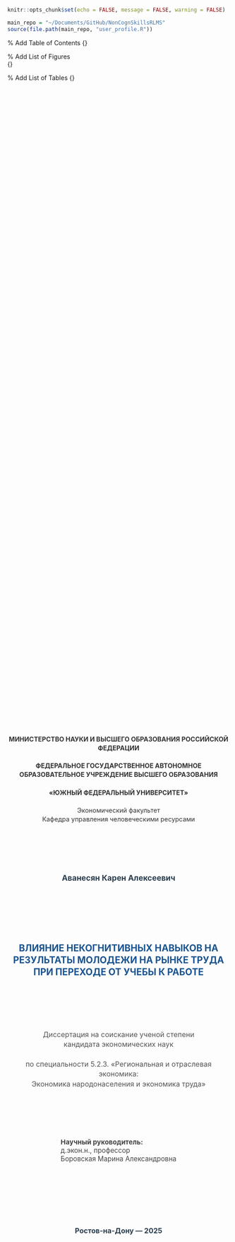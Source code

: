 #  {.unnumbered}

```r
knitr::opts_chunk$set(echo = FALSE, message = FALSE, warning = FALSE)

main_repo = "~/Documents/GitHub/NonCognSkillsRLMS"
source(file.path(main_repo, "user_profile.R"))
```

::: {.content-visible when-format="pdf"}
\begin{titlepage}
\begin{center}

{\large МИНИСТЕРСТВО НАУКИ И ВЫСШЕГО ОБРАЗОВАНИЯ РОССИЙСКОЙ ФЕДЕРАЦИИ}

\vspace{0.5cm}

{\large ФЕДЕРАЛЬНОЕ ГОСУДАРСТВЕННОЕ АВТОНОМНОЕ ОБРАЗОВАТЕЛЬНОЕ УЧРЕЖДЕНИЕ ВЫСШЕГО ОБРАЗОВАНИЯ}

\vspace{0.2cm}

{\large «ЮЖНЫЙ ФЕДЕРАЛЬНЫЙ УНИВЕРСИТЕТ»}


\vspace{0.5cm}

{\large Экономический факультет}

{\large Кафедра управления человеческими ресурсами}

\vspace{2cm}

{\Large \textbf{Аванесян Карен Алексеевич}}

\vspace{1.5cm}

{\LARGE \textbf{ВЛИЯНИЕ НЕКОГНИТИВНЫХ НАВЫКОВ НА РЕЗУЛЬТАТЫ МОЛОДЕЖИ НА РЫНКЕ ТРУДА ПРИ ПЕРЕХОДЕ ОТ УЧЕБЫ К РАБОТЕ}}

\vspace{2cm}

{\large Диссертация на соискание ученой степени}

{\large кандидата экономических наук}

\vspace{0.5cm}

{\large по специальности  5.2.3. «Региональная и отраслевая экономика:}

{\large Экономика народонаселения и экономика труда»}

\vspace{2cm}

\begin{flushleft}
{\large Научный руководитель:}

{\large д.экон.н., профессор}

{\large Боровская Марина Александровна}
\end{flushleft}

\vfill

{\large Ростов-на-Дону -- 2025}

\end{center}
\end{titlepage}

\newpage

\% Add Table of Contents {\large \textbf{ОГЛАВЛЕНИЕ}} \vspace{0.5cm} \tableofcontents \newpage

\% Add List of Figures\
{\large \textbf{СПИСОК РИСУНКОВ}} \vspace{0.5cm}

\listoffigures
\newpage

\% Add List of Tables {\large \textbf{СПИСОК ТАБЛИЦ}} \vspace{0.5cm}

\listoftables
\newpage
:::

:::::::::: {.content-visible when-format="html"}
::::::::: {.title-page style="text-align: center; padding: 2rem 0; min-height: 100vh; display: flex; flex-direction: column; justify-content: center;"}
::: {style="margin-bottom: 2rem; font-size: 0.9rem; line-height: 1.4; color: #333;"}
<strong>МИНИСТЕРСТВО НАУКИ И ВЫСШЕГО ОБРАЗОВАНИЯ РОССИЙСКОЙ ФЕДЕРАЦИИ</strong><br><br> <strong>ФЕДЕРАЛЬНОЕ ГОСУДАРСТВЕННОЕ АВТОНОМНОЕ ОБРАЗОВАТЕЛЬНОЕ УЧРЕЖДЕНИЕ ВЫСШЕГО ОБРАЗОВАНИЯ</strong><br><br> <strong>«ЮЖНЫЙ ФЕДЕРАЛЬНЫЙ УНИВЕРСИТЕТ»</strong><br><br> Экономический факультет<br> Кафедра управления человеческими ресурсами
:::

::: {style="margin: 3rem 0; font-size: 1.1rem; font-weight: bold; color: #2c3e50;"}
Аванесян Карен Алексеевич
:::

::: {style="margin: 3rem 0; font-size: 1.3rem; font-weight: bold; line-height: 1.3; color: #1a5490; max-width: 800px; margin-left: auto; margin-right: auto;"}
ВЛИЯНИЕ НЕКОГНИТИВНЫХ НАВЫКОВ НА РЕЗУЛЬТАТЫ МОЛОДЕЖИ НА РЫНКЕ ТРУДА ПРИ ПЕРЕХОДЕ ОТ УЧЕБЫ К РАБОТЕ
:::

::: {style="margin: 2rem 0; font-size: 1rem; line-height: 1.4; color: #555;"}
Диссертация на соискание ученой степени<br> кандидата экономических наук<br><br> по специальности 5.2.3. «Региональная и отраслевая экономика:<br> Экономика народонаселения и экономика труда»
:::

::: {style="margin: 3rem 0; text-align: left; max-width: 400px; margin-left: auto; margin-right: auto; font-size: 0.95rem; color: #444;"}
<strong>Научный руководитель:</strong><br> д.экон.н., профессор<br> Боровская Марина Александровна
:::

::: {style="margin-top: 4rem; font-size: 1rem; font-weight: bold; color: #2c3e50;"}
Ростов-на-Дону — 2025
:::
:::::::::

```{=html}
<style>
.title-page {
  page-break-after: always;
}

@media print {
  .title-page {
    page-break-after: always;
  }
}
</style>
```
::::::::::

::: {.content-visible when-format="docx"}
# МИНИСТЕРСТВО НАУКИ И ВЫСШЕГО ОБРАЗОВАНИЯ РОССИЙСКОЙ ФЕДЕРАЦИИ {.unnumbered}

## ФЕДЕРАЛЬНОЕ ГОСУДАРСТВЕННОЕ АВТОНОМНОЕ ОБРАЗОВАТЕЛЬНОЕ УЧРЕЖДЕНИЕ ВЫСШЕГО ОБРАЗОВАНИЯ {.unnumbered}

## «ЮЖНЫЙ ФЕДЕРАЛЬНЫЙ УНИВЕРСИТЕТ» {.unnumbered}

### Экономический факультет {.unnumbered}

### Кафедра управления человеческими ресурсами {.unnumbered}

<br><br><br>

# **Аванесян Карен Алексеевич** {.unnumbered}

<br><br>

# **ВЛИЯНИЕ НЕКОГНИТИВНЫХ НАВЫКОВ НА РЕЗУЛЬТАТЫ МОЛОДЕЖИ НА РЫНКЕ ТРУДА ПРИ ПЕРЕХОДЕ ОТ УЧЕБЫ К РАБОТЕ** {.unnumbered}

<br><br>

## Диссертация на соискание ученой степени кандидата экономических наук {.unnumbered}

## по специальности 5.2.3. «Региональная и отраслевая экономика: Экономика народонаселения и экономика труда» {.unnumbered}

<br><br><br>

**Научный руководитель:**\
д.экон.н., профессор\
Боровская Марина Александровна

<br><br><br><br>

## Ростов-на-Дону -- 2025 {.unnumbered}

{{< pagebreak >}}

# Оглавление {.unnumbered}

{{< pagebreak >}}

# Список рисунков {.unnumbered}

{{< pagebreak >}}

# Список таблиц {.unnumbered}

<br>
:::

{{< pagebreak >}}